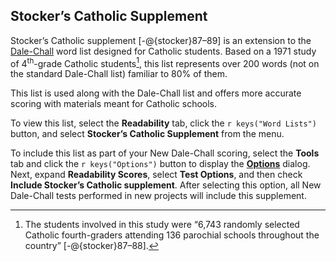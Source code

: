 ## Stocker's Catholic Supplement\index{Stocker's Catholic Supplement} {#sec-stocker-catholic-supplement}

Stocker's Catholic\index{Catholic words|see{Stocker's Catholic Supplement}} supplement [-@{stocker}87–89] is an extension to the [Dale-Chall](#sec-dale-chall-test) word list designed for Catholic students. Based on a 1971 study of 4^th^-grade Catholic students[^Stocker], this list represents over 200 words (not on the standard Dale-Chall\index{New Dale-Chall!including Catholic words} list) familiar to 80% of them.

This list is used along with the Dale-Chall\index{New Dale-Chall} list and offers more accurate scoring with materials meant for Catholic schools.

::: {.content-hidden when-profile="reference"}
To view this list, select the **Readability** tab, click the `r keys("Word Lists")` button, and select **Stocker's Catholic Supplement** from the menu.

To include this list as part of your New Dale-Chall scoring, select the **Tools** tab and click the `r keys("Options")` button to display the [**Options**](#sec-options-overview) dialog.
Next, expand **Readability Scores**, select **Test Options**, and then check **Include Stocker's Catholic supplement**.
After selecting this option, all New Dale-Chall tests performed in new projects will include this supplement.
:::

[^Stocker]: The students involved in this study were “6,743 randomly selected Catholic fourth-graders attending 136 parochial schools throughout the country” [-@{stocker}87–88].

\newpage